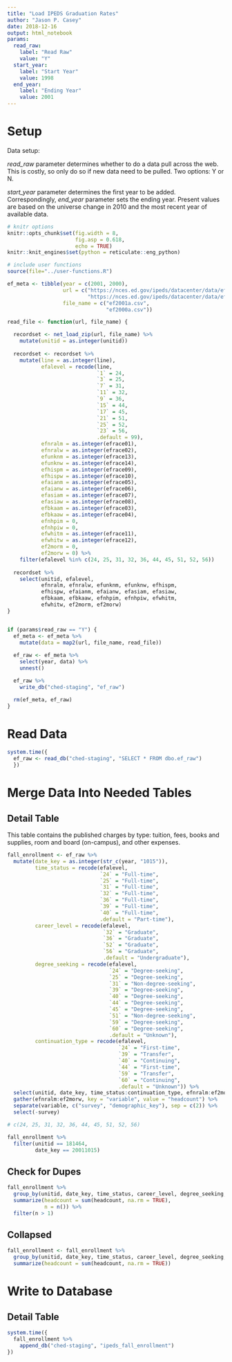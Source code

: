 ```yaml
---
title: "Load IPEDS Graduation Rates"
author: "Jason P. Casey"
date: 2018-12-16
output: html_notebook
params:
  read_raw:
    label: "Read Raw"
    value: "Y"
  start_year:
    label: "Start Year"
    value: 1998
  end_year:
    label: "Ending Year"
    value: 2001
---
```


# Setup

Data setup:

_read_raw_ parameter determines whether to do a data pull across the web.  This is costly, so only do so if new data need to be pulled.  Two options: Y or N.

_start_year_ parameter determines the first year to be added.  Correspondingly,
_end_year_ parameter sets the ending year.  Present values are based on the universe change in 2010 and the most recent year of available data.

```r
# knitr options
knitr::opts_chunk$set(fig.width = 8,
                      fig.asp = 0.618,
                      echo = TRUE)
knitr::knit_engines$set(python = reticulate::eng_python)

# include user functions
source(file="../user-functions.R")

ef_meta <- tibble(year = c(2001, 2000),
                  url = c("https://nces.ed.gov/ipeds/datacenter/data/ef2001a.zip",
                          "https://nces.ed.gov/ipeds/datacenter/data/ef2000a.zip"),
                  file_name = c("ef2001a.csv",
                                "ef2000a.csv"))

read_file <- function(url, file_name) {

  recordset <- net_load_zip(url, file_name) %>%
    mutate(unitid = as.integer(unitid))
  
  recordset <- recordset %>%
    mutate(line = as.integer(line),
           efalevel = recode(line,
                             `1` = 24,
                             `3` = 25,
                             `7` = 31,
                             `11` = 32,
                             `9` = 36,
                             `15` = 44,
                             `17` = 45,
                             `21` = 51,
                             `25` = 52,
                             `23` = 56,
                             .default = 99),
           efnralm = as.integer(efrace01),
           efnralw = as.integer(efrace02),
           efunknm = as.integer(efrace13),
           efunknw = as.integer(efrace14),
           efhispm = as.integer(efrace09),
           efhispw = as.integer(efrace10),
           efaianm = as.integer(efrace05),
           efaianw = as.integer(efrace06),
           efasiam = as.integer(efrace07),
           efasiaw = as.integer(efrace08),
           efbkaam = as.integer(efrace03),
           efbkaaw = as.integer(efrace04),
           efnhpim = 0,
           efnhpiw = 0,
           efwhitm = as.integer(efrace11),
           efwhitw = as.integer(efrace12),
           ef2morm = 0,
           ef2morw = 0) %>%
    filter(efalevel %in% c(24, 25, 31, 32, 36, 44, 45, 51, 52, 56))
  
  recordset %>%
    select(unitid, efalevel,
           efnralm, efnralw, efunknm, efunknw, efhispm,
           efhispw, efaianm, efaianw, efasiam, efasiaw,
           efbkaam, efbkaaw, efnhpim, efnhpiw, efwhitm,
           efwhitw, ef2morm, ef2morw)
}


if (params$read_raw == "Y") {
  ef_meta <- ef_meta %>%
    mutate(data = map2(url, file_name, read_file))
  
  ef_raw <- ef_meta %>%
    select(year, data) %>%
    unnest()

  ef_raw %>%
    write_db("ched-staging", "ef_raw")

  rm(ef_meta, ef_raw)
}

```

# Read Data

```r
system.time({
  ef_raw <- read_db("ched-staging", "SELECT * FROM dbo.ef_raw")
  })
```

# Merge Data Into Needed Tables

## Detail Table

This table contains the published charges by type: tuition, fees, books and supplies, room and board (on-campus), and other expenses.

```r
fall_enrollment <- ef_raw %>%
  mutate(date_key = as.integer(str_c(year, "1015")),
         time_status = recode(efalevel,
                              `24` = "Full-time",
                              `25` = "Full-time",
                              `31` = "Full-time",
                              `32` = "Full-time",
                              `36` = "Full-time",
                              `39` = "Full-time",
                              `40` = "Full-time",
                              .default = "Part-time"),
         career_level = recode(efalevel,
                               `32` = "Graduate",
                               `36` = "Graduate",
                               `52` = "Graduate",
                               `56` = "Graduate",
                               .default = "Undergraduate"),
         degree_seeking = recode(efalevel,
                                 `24` = "Degree-seeking",
                                 `25` = "Degree-seeking",
                                 `31` = "Non-degree-seeking",
                                 `39` = "Degree-seeking",
                                 `40` = "Degree-seeking",
                                 `44` = "Degree-seeking",
                                 `45` = "Degree-seeking",
                                 `51` = "Non-degree-seeking",
                                 `59` = "Degree-seeking",
                                 `60` = "Degree-seeking",
                                 .default = "Unknown"),
         continuation_type = recode(efalevel,
                                    `24` = "First-time",
                                    `39` = "Transfer",
                                    `40` = "Continuing",
                                    `44` = "First-time",
                                    `59` = "Transfer",
                                    `60` = "Continuing",
                                    .default = "Unknown")) %>%
  select(unitid, date_key, time_status:continuation_type, efnralm:ef2morw) %>%
  gather(efnralm:ef2morw, key = "variable", value = "headcount") %>%
  separate(variable, c("survey", "demographic_key"), sep = c(2)) %>%
  select(-survey)

# c(24, 25, 31, 32, 36, 44, 45, 51, 52, 56)

fall_enrollment %>%
  filter(unitid == 181464,
         date_key == 20011015)
```

## Check for Dupes

```r
fall_enrollment %>%
  group_by(unitid, date_key, time_status, career_level, degree_seeking, continuation_type, demographic_key) %>%
  summarize(headcount = sum(headcount, na.rm = TRUE),
            n = n()) %>%
  filter(n > 1)
```


## Collapsed

```r
fall_enrollment <- fall_enrollment %>%
  group_by(unitid, date_key, time_status, career_level, degree_seeking, continuation_type, demographic_key) %>%
  summarize(headcount = sum(headcount, na.rm = TRUE))
```

# Write to Database

## Detail Table

```r
system.time({
  fall_enrollment %>%
    append_db("ched-staging", "ipeds_fall_enrollment")
})
```

